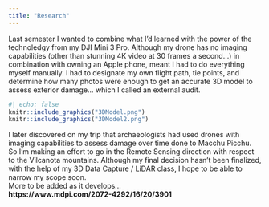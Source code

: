 ```yaml
---
title: "Research"
---
```


Last semester I wanted to combine what I'd learned with the power of the technoledgy from my DJI Mini 3 Pro. Although my drone has no imaging capabilities (other than stunning 4K video at 30 frames a second...) in combination with owning an Apple phone, meant I had to do everything myself manually. I had to designate my own flight path, tie points, and determine how many photos were enough to get an accurate 3D model to assess exterior damage... which I called an external audit.

```r
#| echo: false
knitr::include_graphics("3DModel.png")
knitr::include_graphics("3DModel2.png")
```

I later discovered on my trip that archaeologists had used drones with imaging capabilities to assess damage over time done to Macchu Picchu. So I'm making an effort to go in the Remote Sensing direction with respect to the Vilcanota mountains. Although my final decision hasn't been finalized, with the help of my 3D Data Capture / LiDAR class, I hope to be able to narrow my scope soon.\
More to be added as it develops...\
**https://www.mdpi.com/2072-4292/16/20/3901**
